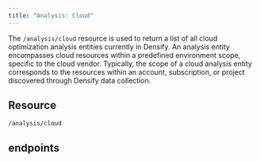 ```yaml
---
title: "Analysis: Cloud"
---
```


The `/analysis/cloud` resource is used to return a list of all cloud optimization analysis entities currently in Densify. An analysis entity encompasses cloud resources within a predefined environment scope, specific to the cloud vendor. Typically, the scope of a cloud analysis entity corresponds to the resources within an account, subscription, or project discovered through Densify data collection.

## Resource

```
/analysis/cloud
```
## endpoints

<CardGroup cols={2}>
    <Card title="List Cloud Analysis" href="/docs-api/WebHelp_Densify_API_Cloud/Content/API_Guide/Analysis_Cloud/listCloudAnalyses" arrow/>
</CardGroup>